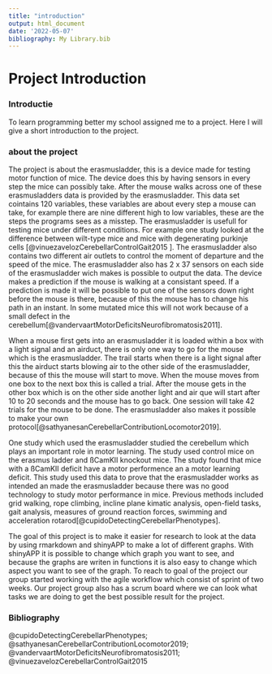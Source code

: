 ```yaml
---
title: "introduction"
output: html_document
date: '2022-05-07'
bibliography: My Library.bib
---
```



# Project Introduction

### Introductie

To learn programming better my school assigned me to a project. Here I will give a short introduction to the project.

### about the project

The project is about the erasmusladder, this is a device made for testing motor function of mice. The device does this by having sensors in every step the mice can possibly take. After the mouse walks across one of these erasmusladders data is provided by the erasmusladder. This data set cointains 120 variables, these variables are about every step a mouse can take, for example there are nine different high to low variables, these are the steps the programs sees as a misstep. The erasmusladder is usefull for testing mice under different conditions. For example one study looked at the difference between wilt-type mice and mice with degenerating purkinje cells [@vinuezavelozCerebellarControlGait2015 ]. The erasmusladder also contains two different air outlets to control the moment of departure and the speed of the mice. The erasmusladder also has 2 x 37 sensors on each side of the erasmusladder wich makes is possible to output the data. The device makes a prediction if the mouse is walking at a consistant speed. If a prediction is made it will be possible to put one of the sensors down right before the mouse is there, because of this the mouse has to change his path in an instant. In some mutated mice this will not work because of a small defect in the cerebellum[@vandervaartMotorDeficitsNeurofibromatosis2011]. 

When a mouse first gets into an erasmusladder it is loaded within a box with a light signal and an airduct, there is only one way to go for the mouse which is the erasmusladder. The trail starts when there is a light signal after this the airduct starts blowing air to the other side of the erasmusladder, because of this the mouse will start to move. When the mouse moves from one box to the next box this is called a trial. After the mouse gets in the other box which is on the other side another light and air que will start after 10 to 20 seconds and the mouse has to go back. One session will take 42 trials for the mouse to be done. The erasmusladder also makes it possible to make your own protocol[@sathyanesanCerebellarContributionLocomotor2019].

One study which used the erasmusladder studied the cerebellum which plays an important role in motor learning. The study used control mice on the erasmus ladder and ßCamKII knockout mice. The study found that mice with a ßCamKII deficit have a motor performence an a motor learning deficit. This study used this data to prove that the erasmusladder works as intended an made the erasmusladder because there was no good technology to study motor performance in mice. Previous methods included grid walking, rope climbing, incline plane kimatic analysis, open-field tasks, gait analysis, measures of ground reaction forces, swimming and acceleration rotarod[@cupidoDetectingCerebellarPhenotypes].

The goal of this project is to make it easier for research to look at the data by using rmarkdown and shinyAPP to make a lot of different graphs. With shinyAPP it is possible to change which graph you want to see, and because the graphs are writen in functions it is also easy to change which aspect you want to see of the graph. To reach to goal of the project our group started working with the agile workflow which consist of sprint of two weeks. Our project group also has a scrum board where we can look what tasks we are doing to get the best possible result for the project.



### Bibliography

@cupidoDetectingCerebellarPhenotypes; @sathyanesanCerebellarContributionLocomotor2019; @vandervaartMotorDeficitsNeurofibromatosis2011; @vinuezavelozCerebellarControlGait2015 


